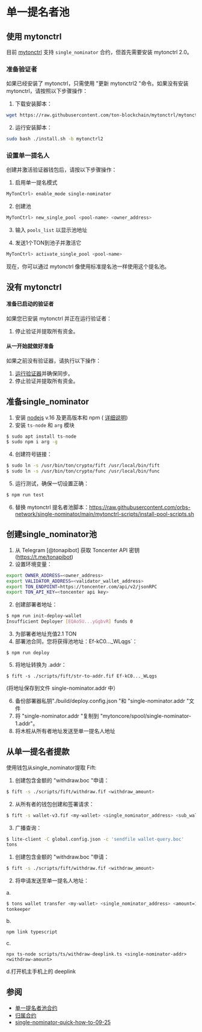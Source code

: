# 单一提名者池

## 使用 mytonctrl

目前 [mytonctrl](https://github.com/ton-blockchain/mytonctrl) 支持 `single_nominator` 合约，但首先需要安装 mytonctrl 2.0。

### 准备验证者

如果已经安装了 mytonctrl，只需使用 "更新 mytonctrl2 "命令。如果没有安装 mytonctrl，请按照以下步骤操作：

1. 下载安装脚本：

```bash
wget https://raw.githubusercontent.com/ton-blockchain/mytonctrl/mytonctrl2/scripts/install.sh
```

2. 运行安装脚本：

```bash
sudo bash ./install.sh -b mytonctrl2
```

### 设置单一提名人

创建并激活验证器钱包后，请按以下步骤操作：

1. 启用单一提名模式

```bash
MyTonCtrl> enable_mode single-nominator
```

2. 创建池

```bash
MyTonCtrl> new_single_pool <pool-name> <owner_address>
```

3. 输入 `pools_list` 以显示池地址

4. 发送1个TON到池子并激活它

```bash
MyTonCtrl> activate_single_pool <pool-name>
```

现在，你可以通过 mytonctrl 像使用标准提名池一样使用这个提名池。

## 没有 mytonctrl

#### 准备已启动的验证者

  如果您已安装 mytonctrl 并正在运行验证者：

1. 停止验证并提取所有资金。

#### 从一开始就做好准备

  如果之前没有验证器，请执行以下操作：

1. [运行验证器](/participate/run-nodes/full-node)并确保同步。
2. 停止验证并提取所有资金。

## 准备single_nominator

1. 安装 [nodejs](https://nodejs.org/en) v.16 及更高版本和 npm ( [详细说明](https://github.com/nodesource/distributions#debian-and-ubuntu-based-distributions))
2. 安装 `ts-node` 和 `arg` 模块

```bash
$ sudo apt install ts-node
$ sudo npm i arg -g
```

4. 创建符号链接：

```bash
$ sudo ln -s /usr/bin/ton/crypto/fift /usr/local/bin/fift
$ sudo ln -s /usr/bin/ton/crypto/func /usr/local/bin/func
```

5. 运行测试，确保一切设置正确：

```bash
$ npm run test
```

6. 替换 mytonctrl 提名者池脚本：https://raw.githubusercontent.com/orbs-network/single-nominator/main/mytonctrl-scripts/install-pool-scripts.sh

## 创建single_nominator池

1. 从 Telegram [@tonapibot] 获取 Toncenter API 密钥(https://t.me/tonapibot)
2. 设置环境变量：

```bash
export OWNER_ADDRESS=<owner_address>
export VALIDATOR_ADDRESS=<validator_wallet_address>
export TON_ENDPOINT=https://toncenter.com/api/v2/jsonRPC
export TON_API_KEY=<toncenter api key>
```

2. 创建部署者地址：

```bash
$ npm run init-deploy-wallet
Insufficient Deployer [EQAo5U...yGgbvR] funds 0
```

3. 为部署者地址充值2.1 TON
4. 部署池合同，您将获得池地址：Ef-kC0...\_WLqgs\`：

```
$ npm run deploy
```

5. 将地址转换为 .addr：

```
$ fift -s ./scripts/fift/str-to-addr.fif Ef-kC0..._WLqgs
```

(将地址保存到文件 single-nominator.addr 中）

6. 备份部署器私钥"./build/deploy.config.json "和 "single-nominator.addr "文件
7. 将 "single-nominator.addr "复制到 "mytoncore/spool/single-nominator-1.addr"。
8. 将木桩从所有者地址发送至单一提名人地址

## 从单一提名者提款

使用钱包从single_nominator提取
Fift:

1. 创建包含金额的 "withdraw.boc "申请：

```bash
$ fift -s ./scripts/fift/withdraw.fif <withdraw_amount>
```

2. 从所有者的钱包创建和签署请求：

```bash
$ fift -s wallet-v3.fif <my-wallet> <single_nominator_address> <sub_wallet_id> <seqno> <amount=1> -B withdraw.boc
```

3. 广播查询：

```bash
$ lite-client -C global.config.json -c 'sendfile wallet-query.boc'
tons
```

1. 创建包含金额的 "withdraw.boc "申请：

```bash
$ fift -s ./scripts/fift/withdraw.fif <withdraw_amount>
```

2. 将申请发送至单一提名人地址：

a.

```bash
$ tons wallet transfer <my-wallet> <single_nominator_address> <amount=1> --body withdraw.boc
tonkeeper
```

b.

```
npm link typescript
```

c.

```
npx ts-node scripts/ts/withdraw-deeplink.ts <single-nominator-addr> <withdraw-amount>
```

d.打开机主手机上的 deeplink

## 参阅

- [单一提名者池合约](https://github.com/orbs-network/single-nominator)
- [归属合约](/participate/network-maintenance/vesting-contract)
- [single-nominator-quick-how-to-09-25](https://telegra.ph/single-nominator-quick-how-to-09-25)
